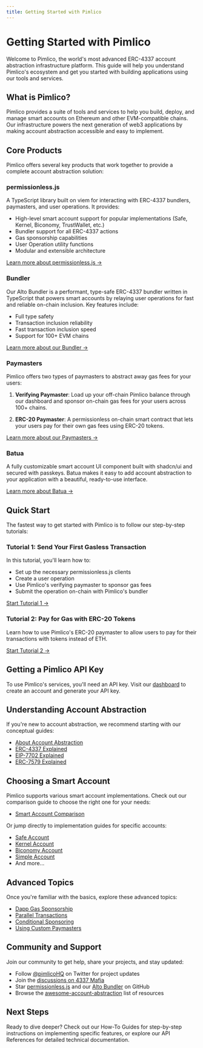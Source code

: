 ```yaml
---
title: Getting Started with Pimlico
---
```


# Getting Started with Pimlico

Welcome to Pimlico, the world's most advanced ERC-4337 account abstraction infrastructure platform. This guide will help you understand Pimlico's ecosystem and get you started with building applications using our tools and services.

## What is Pimlico?

Pimlico provides a suite of tools and services to help you build, deploy, and manage smart accounts on Ethereum and other EVM-compatible chains. Our infrastructure powers the next generation of web3 applications by making account abstraction accessible and easy to implement.

## Core Products

Pimlico offers several key products that work together to provide a complete account abstraction solution:

### permissionless.js

A TypeScript library built on viem for interacting with ERC-4337 bundlers, paymasters, and user operations. It provides:

- High-level smart account support for popular implementations (Safe, Kernel, Biconomy, TrustWallet, etc.)
- Bundler support for all ERC-4337 actions
- Gas sponsorship capabilities
- User Operation utility functions
- Modular and extensible architecture

[Learn more about permissionless.js →](/references/permissionless)

### Bundler

Our Alto Bundler is a performant, type-safe ERC-4337 bundler written in TypeScript that powers smart accounts by relaying user operations for fast and reliable on-chain inclusion. Key features include:

- Full type safety
- Transaction inclusion reliability
- Fast transaction inclusion speed
- Support for 100+ EVM chains

[Learn more about our Bundler →](/references/bundler)

### Paymasters

Pimlico offers two types of paymasters to abstract away gas fees for your users:

1. **Verifying Paymaster**: Load up your off-chain Pimlico balance through our dashboard and sponsor on-chain gas fees for your users across 100+ chains.

2. **ERC-20 Paymaster**: A permissionless on-chain smart contract that lets your users pay for their own gas fees using ERC-20 tokens.

[Learn more about our Paymasters →](/references/paymaster)

### Batua

A fully customizable smart account UI component built with shadcn/ui and secured with passkeys. Batua makes it easy to add account abstraction to your application with a beautiful, ready-to-use interface.

[Learn more about Batua →](https://batua.sh/)

## Quick Start

The fastest way to get started with Pimlico is to follow our step-by-step tutorials:

### Tutorial 1: Send Your First Gasless Transaction

In this tutorial, you'll learn how to:
- Set up the necessary permissionless.js clients
- Create a user operation
- Use Pimlico's verifying paymaster to sponsor gas fees
- Submit the operation on-chain with Pimlico's bundler

[Start Tutorial 1 →](/references/permissionless/tutorial/tutorial-1)

### Tutorial 2: Pay for Gas with ERC-20 Tokens

Learn how to use Pimlico's ERC-20 paymaster to allow users to pay for their transactions with tokens instead of ETH.

[Start Tutorial 2 →](/references/permissionless/tutorial/tutorial-2)

## Getting a Pimlico API Key

To use Pimlico's services, you'll need an API key. Visit our [dashboard](https://dashboard.pimlico.io) to create an account and generate your API key.

## Understanding Account Abstraction

If you're new to account abstraction, we recommend starting with our conceptual guides:

- [About Account Abstraction](/guides/conceptual/account-abstraction)
- [ERC-4337 Explained](/guides/conceptual/erc4337)
- [EIP-7702 Explained](/guides/conceptual/eip7702)
- [ERC-7579 Explained](/guides/conceptual/erc7579)

## Choosing a Smart Account

Pimlico supports various smart account implementations. Check out our comparison guide to choose the right one for your needs:

- [Smart Account Comparison](/guides/how-to/accounts/comparison)

Or jump directly to implementation guides for specific accounts:

- [Safe Account](/guides/how-to/accounts/use-safe-account)
- [Kernel Account](/guides/how-to/accounts/use-kernel-account)
- [Biconomy Account](/guides/how-to/accounts/use-biconomy-account)
- [Simple Account](/guides/how-to/accounts/use-simple-account)
- And more...

## Advanced Topics

Once you're familiar with the basics, explore these advanced topics:

- [Dapp Gas Sponsorship](/guides/how-to/dapp-gas-sponsorship)
- [Parallel Transactions](/guides/how-to/parallel-transactions)
- [Conditional Sponsoring](/guides/how-to/paymasters/conditional-sponsoring)
- [Using Custom Paymasters](/guides/how-to/paymasters/use-custom-paymaster)

## Community and Support

Join our community to get help, share your projects, and stay updated:

- Follow [@pimlicoHQ](https://twitter.com/pimlicoHQ) on Twitter for project updates
- Join the [discussions on 4337 Mafia](https://t.me/+emlONDb-lXI4ZTFh)
- Star [permissionless.js](https://github.com/pimlicolabs/permissionless.js) and our [Alto Bundler](https://github.com/pimlicolabs/alto) on GitHub
- Browse the [awesome-account-abstraction](https://github.com/4337Mafia/awesome-account-abstraction) list of resources

## Next Steps

Ready to dive deeper? Check out our How-To Guides for step-by-step instructions on implementing specific features, or explore our API References for detailed technical documentation.